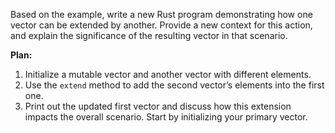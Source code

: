 Based on the example, write a new Rust program demonstrating how one vector can be extended by another. Provide a new context for this action, and explain the significance of the resulting vector in that scenario.



**Plan:**
1. Initialize a mutable vector and another vector with different elements.
2. Use the `extend` method to add the second vector’s elements into the first one.
3. Print out the updated first vector and discuss how this extension impacts the overall scenario. Start by initializing your primary vector.
